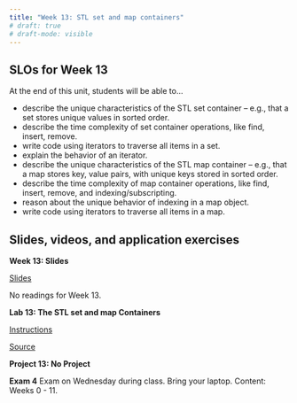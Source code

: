 ```yaml
---
title: "Week 13: STL set and map containers"
# draft: true
# draft-mode: visible
---
```


## SLOs for Week 13

At the end of this unit, students will be able to...

-   describe the unique characteristics of the STL set container -- e.g., that a set stores unique values in sorted order.
-   describe the time complexity of set container operations, like find, insert, remove.
-   write code using iterators to traverse all items in a set.
-   explain the behavior of an iterator.
-   describe the unique characteristics of the STL map container -- e.g., that a map stores key, value pairs, with unique keys stored in sorted order.
-   describe the time complexity of map container operations, like find, insert, remove, and indexing/subscripting.
-   reason about the unique behavior of indexing in a map object.
-   write code using iterators to traverse all items in a map. 

## Slides, videos, and application exercises

::::: slide-deck
**Week 13: Slides**

::: slides
[Slides](https://docs.google.com/presentation/d/1AtO1BnVb8WHNWg6ZYGCGav6y5zPqSPF8G5r-9VQbgLo/edit?usp=sharing){target="_blank"}
:::


::: reading
No readings for Week 13.

:::
:::::

<!-- ## Lab -->

::::: lab
**Lab 13: The STL set and map Containers**

::: instructions
[Instructions](/labs/lab13.qmd)
:::

::: starter
[Source](){target="_blank"}
:::

```{=html}
<!-- ::: slides
[Slides]()
::: -->
```
:::::

<!-- ## Homework assignments -->

::: homework
**Project 13: No Project**
:::

::: exam
**Exam 4** Exam on Wednesday during class. Bring your laptop. Content: Weeks 0 - 11.
:::